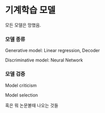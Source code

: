 # 기계학습 모델 {#model}

모든 모델은 망했음.

### 모델 종류 {-}

Generative model: Linear regression, Decoder

Discriminative model: Neural Network

### 모델 검증 {-}

Model criticism

Model selection

혹은 뭐 논문볼때 나오는 것들
